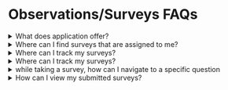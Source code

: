 
# Observations/Surveys FAQs

<details>
<summary>What does <ProductName/> application offer?</summary> 
<p><ProductName/> is an open source solution where you can take up surveys that evaluate a specific area of improvement.</p>

<p>To learn more, see <a href="intro">Welcome to <ProductName/></a>.</p>

</details>

<details>
<summary>Where can I find surveys that are assigned to me?</summary>

You can view your assigned surveys using the **Survey** tile.

To learn more, see <a href="viewsurvey">Viewing Surveys</a>.
</details>

<details>
<summary>Where can I track my surveys?</summary>

You can track the completion status of each survey by viewing its status.

To learn more, see <a href="viewsurvey">Viewing Surveys</a>.

</details>

<details>
<summary>Where can I track my surveys?</summary>

You can track the completion status of each survey by viewing its status.

To learn more, see <a href="viewsurvey">Viewing Surveys</a>.

</details>

<details>
<summary>while taking a survey, how can I navigate to a specific question</summary>

The **Question Map** provides an overview of questions. To answer or modify a question, click on its number.

To learn more, see <a href="startsurvey">Adding Responses to a Survey</a>.

</details>

<details>
<summary>How can I view my submitted surveys?</summary>

On the Survey Reports page, You can view the list of submitted surveys and the responses saved during submission.

To learn more, see <a href="surveyreports">Survey Reports</a>.

</details>